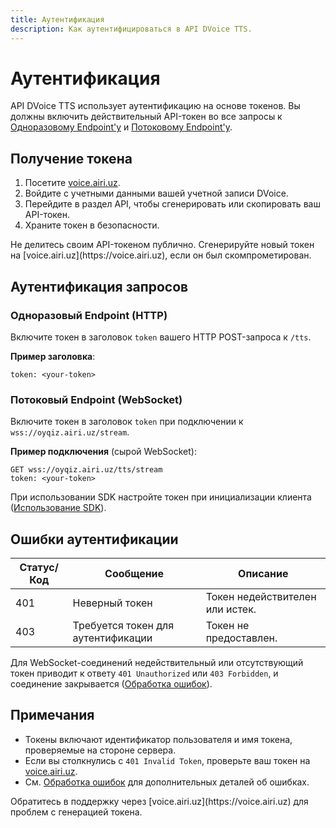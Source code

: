 ```yaml
---
title: Аутентификация
description: Как аутентифицироваться в API DVoice TTS.
---
```


# Аутентификация

API DVoice TTS использует аутентификацию на основе токенов. Вы должны включить действительный API-токен во все запросы к [Одноразовому Endpoint'у](./4-single) и [Потоковому Endpoint'у](./5-stream).

## Получение токена

1. Посетите [voice.airi.uz](https://voice.airi.uz).
2. Войдите с учетными данными вашей учетной записи DVoice.
3. Перейдите в раздел API, чтобы сгенерировать или скопировать ваш API-токен.
4. Храните токен в безопасности.

<Callout type="warning">
  Не делитесь своим API-токеном публично. Сгенерируйте новый токен на
  [voice.airi.uz](https://voice.airi.uz), если он был скомпрометирован.
</Callout>

## Аутентификация запросов

### Одноразовый Endpoint (HTTP)

Включите токен в заголовок `token` вашего HTTP POST-запроса к `/tts`.

**Пример заголовка**:

```
token: <your-token>
```

### Потоковый Endpoint (WebSocket)

Включите токен в заголовок `token` при подключении к `wss://oyqiz.airi.uz/stream`.

**Пример подключения** (сырой WebSocket):

```
GET wss://oyqiz.airi.uz/tts/stream
token: <your-token>
```

При использовании SDK настройте токен при инициализации клиента ([Использование SDK](./3-sdks)).

## Ошибки аутентификации

| Статус/Код | Сообщение                          | Описание                        |
| ---------- | ---------------------------------- | ------------------------------- |
| 401        | Неверный токен                     | Токен недействителен или истек. |
| 403        | Требуется токен для аутентификации | Токен не предоставлен.          |

Для WebSocket-соединений недействительный или отсутствующий токен приводит к ответу `401 Unauthorized` или `403 Forbidden`, и соединение закрывается ([Обработка ошибок](./6-errors)).

## Примечания

- Токены включают идентификатор пользователя и имя токена, проверяемые на стороне сервера.
- Если вы столкнулись с `401 Invalid Token`, проверьте ваш токен на [voice.airi.uz](https://voice.airi.uz).
- См. [Обработка ошибок](./6-errors) для дополнительных деталей об ошибках.

<Callout type="info">
  Обратитесь в поддержку через [voice.airi.uz](https://voice.airi.uz) для
  проблем с генерацией токена.
</Callout>
